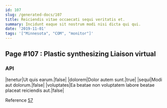 ```yaml
---
id: 107
slug: /generated-docs/107
title: Reiciendis vitae occaecati sequi veritatis et.
summary: Incidunt eaque sit nostrum modi nisi dicta qui qui.
date: '2019-11-01'
tags: '["Minnesota", "COM", "monitor"]'
---
```


## Page #107 : Plastic synthesizing Liaison virtual
### API

|tenetur|Ut quis earum.|false|
|dolorem|Dolor autem sunt.|true|
|sequi|Modi aut dolorum.|false|
|voluptates|Ea beatae non voluptatem labore beatae placeat reiciendis aut.|false|

Reference [57](/57)



